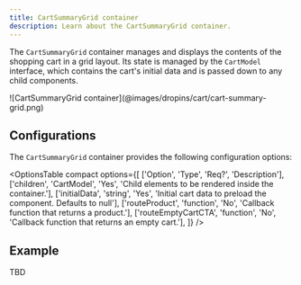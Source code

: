 ```yaml
---
title: CartSummaryGrid container
description: Learn about the CartSummaryGrid container.
---
```



The `CartSummaryGrid` container manages and displays the contents of the shopping cart in a grid layout. Its state is managed by the `CartModel` interface, which contains the cart's initial data and is passed down to any child components.

<Diagram caption="CartSummaryGrid container">
  ![CartSummaryGrid container](@images/dropins/cart/cart-summary-grid.png)
</Diagram>

## Configurations

The `CartSummaryGrid` container provides the following configuration options:

<OptionsTable
  compact
  options={[
    ['Option', 'Type', 'Req?', 'Description'],
    ['children', 'CartModel', 'Yes', 'Child elements to be rendered inside the container.'],
    ['initialData', 'string', 'Yes', 'Initial cart data to preload the component. Defaults to null'],
    ['routeProduct', 'function', 'No', 'Callback function that returns a product.'],
    ['routeEmptyCartCTA', 'function', 'No', 'Callback function that returns an empty cart.'],
  ]}
/>

## Example

TBD
